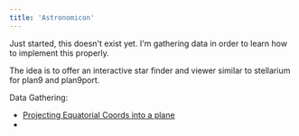```yaml
---
title: 'Astronomicon'
---
```



Just started, this doesn't exist yet. I'm gathering data in order to learn
how to implement this properly.

The idea is to offer an interactive star finder and viewer similar to stellarium
for plan9 and plan9port.

Data Gathering:

+ [Projecting Equatorial Coords into a plane](https://astronomy.stackexchange.com/questions/43449/plotting-equatorial-coordinates-to-x-y-plane-simulating-telescope-camera-view)
+ <L name='plan9-draw' from='astronomicon' />